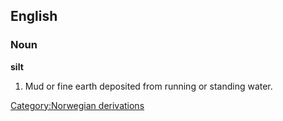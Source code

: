 ==English==

===Noun===

'''silt'''

#Mud or fine earth deposited from running or standing water.
[[Category:Norwegian derivations]]